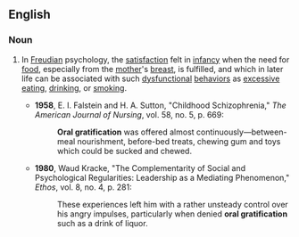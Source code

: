 ==English==

===Noun===
{{en-noun|head=[[oral]] [[gratification]]}}

# {{context|psychology|lang=en}} In [[Freudian]] psychology, the [[satisfaction]] felt in [[infancy]] when the need for [[food]], especially from the [[mother]]'s [[breast]], is fulfilled, and which in later life can be associated with such [[dysfunctional]] [[behavior]]s as [[excessive]] [[eating]], [[drinking]], or [[smoking]].
#* '''1958''', E. I. Falstein and H. A. Sutton, "Childhood Schizophrenia," ''The American Journal of Nursing'', vol. 58, no. 5, p. 669:
#*: '''Oral gratification''' was offered almost continuously—between-meal nourishment, before-bed treats, chewing gum and toys which could be sucked and chewed.
#* '''1980''', Waud Kracke, "The Complementarity of Social and Psychological Regularities: Leadership as a Mediating Phenomenon," ''Ethos'', vol. 8, no. 4, p. 281:
#*: These experiences left him with a rather unsteady control over his angry impulses, particularly when denied '''oral gratification''' such as a drink of liquor.